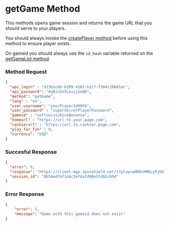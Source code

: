 # getGame Method
This methods opens game session and returns the game URL that you should serve to your players. 

You should always invoke the [createPlayer method](/api-methods/create-player) before using this method to ensure player exists.

On gameid you should always use the `id_hash` variable returned on the [getGameList method](/api-methods/gamelist).

### Method Request
```json
{
  "api_login" : "d13b1ceb-6209-4163-b1cf-f304c28b81ec",
  "api_password": "dqRin2nfLosij2n88",
  "method": "getGame",
  "lang" : "en",
  "user_username": "yourPlayerId9959", 
  "user_password" : "superSecretPlayerPassword",
  "gameid" : "softswiss/DiceBonanza", 
  "homeurl" : "https://url.to.your.page.com",
  "cashierurl" : "https://url.to.cashier.page.com",
  "play_for_fun" : 0, 
  "currency": "USD"
}
```

### Succesful Response
```json
{
  "error": 0,
  "response": "https://client-mga.spinshield.net/i?play=aHR0cHM6Ly9jbGllbnQtbWdhLnNwaW5zaGllbGQubmV0L3BsYXkvOGI1NGVkZjRmMWQ0YzNlZmRhZmQ5MGU1ZmQ5MmM5OWQvMzcxOTgyMy9zb2Z0c3dpc3MvRGljZUJvbmFuemE=",
  "session_id": "8b54edf4f1d4c3efdafd90e5fd92c99d"
}
```

### Error Response
```json
{
	"error": 1,
	"message": "Game with this gameid does not exist"
}
```